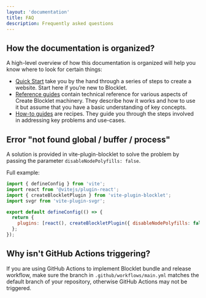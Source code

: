 ```yaml
---
layout: 'documentation'
title: FAQ
description: Frequently asked questions
---
```


## How the documentation is organized?

A high-level overview of how this documentation is organized will help you know where to look for certain things:

- [Quick Start](/docs/quick-start) take you by the hand through a series of steps to create a website. Start here if you’re new to Blocklet.
- [Reference guides](/docs/reference/blocklet-structure) contain technical reference for various aspects of Create Blocklet machinery. They describe how it works and how to use it but assume that you have a basic understanding of key concepts.
- [How-to guides](/docs/how-to/create-single-blocklet) are recipes. They guide you through the steps involved in addressing key problems and use-cases.

## Error "not found global / buffer / process"

A solution is provided in vite-plugin-blocklet to solve the problem by passing the parameter `disableNodePolyfills: false`.

Full example:
``` js
import { defineConfig } from 'vite';
import react from '@vitejs/plugin-react';
import { createBlockletPlugin } from 'vite-plugin-blocklet';
import svgr from 'vite-plugin-svgr';

export default defineConfig(() => {
  return {
    plugins: [react(), createBlockletPlugin({ disableNodePolyfills: false }), svgr()],
  };
});

```



## Why isn't GitHub Actions triggering?

If you are using GitHub Actions to implement Blocklet bundle and release workflow, make sure the branch in `.github/workflows/main.yml` matches the default branch of your repository, otherwise GitHub Actions may not be triggered.
